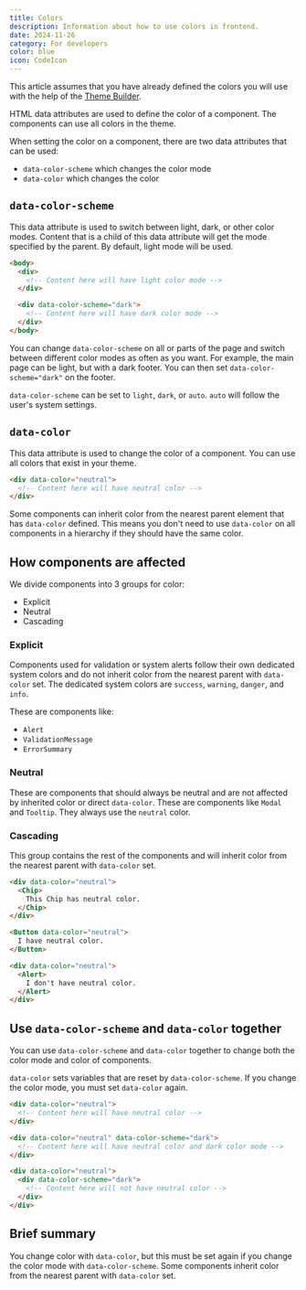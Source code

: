 ```yaml
---
title: Colors
description: Information about how to use colors in frontend.
date: 2024-11-26
category: For developers
color: blue
icon: CodeIcon
---
```


This article assumes that you have already defined the colors you will use with the help of the [Theme Builder](/en/fundamentals/for-designers/custom-theme).

HTML data attributes are used to define the color of a component. The components can use all colors in the theme.

When setting the color on a component, there are two data attributes that can be used:
- `data-color-scheme` which changes the color mode
- `data-color` which changes the color

## `data-color-scheme`

This data attribute is used to switch between light, dark, or other color modes. Content that is a child of this data attribute 
will get the mode specified by the parent. By default, light mode will be used.

```html
<body>
  <div>
    <!-- Content here will have light color mode -->
  </div>

  <div data-color-scheme="dark">
    <!-- Content here will have dark color mode -->
  </div>
</body>
```

You can change `data-color-scheme` on all or parts of the page and switch between different color modes as often as you want. For example, the main page can be light, 
but with a dark footer. You can then set `data-color-scheme="dark"` on the footer.

`data-color-scheme` can be set to `light`, `dark`, or `auto`. `auto` will follow the user's system settings.

## `data-color`

This data attribute is used to change the color of a component. You can use all colors that exist in your theme.

```html
<div data-color="neutral">
  <!-- Content here will have neutral color -->
</div>
```

Some components can inherit color from the nearest parent element that has `data-color` defined. 
This means you don't need to use `data-color` on all components in a hierarchy if they should have the same color.

## How components are affected

We divide components into 3 groups for color:
- Explicit
- Neutral
- Cascading

### Explicit

Components used for validation or system alerts follow their own dedicated system colors and do not inherit color from the nearest parent with `data-color` set.
The dedicated system colors are `success`, `warning`, `danger`, and `info`. 

These are components like:
- `Alert`
- `ValidationMessage`
- `ErrorSummary`

### Neutral

These are components that should always be neutral and are not affected by inherited color or direct `data-color`. These are components like `Modal` and `Tooltip`.
They always use the `neutral` color.

### Cascading

This group contains the rest of the components and will inherit color from the nearest parent with `data-color` set. 

```html
<div data-color="neutral">
  <Chip>
    This Chip has neutral color.
  </Chip>
</div>

<Button data-color="neutral">
  I have neutral color.
</Button>

<div data-color="neutral">
  <Alert>
    I don't have neutral color.
  </Alert>
</div>
```

## Use `data-color-scheme` and `data-color` together

You can use `data-color-scheme` and `data-color` together to change both the color mode and color of components.

`data-color` sets variables that are reset by `data-color-scheme`. If you change the color mode, you must set `data-color` again.

```html
<div data-color="neutral">
  <!-- Content here will have neutral color -->
</div>

<div data-color="neutral" data-color-scheme="dark">
  <!-- Content here will have neutral color and dark color mode -->
</div>

<div data-color="neutral">
  <div data-color-scheme="dark">
    <!-- Content here will not have neutral color -->
  </div>
</div>
```

## Brief summary

You change color with `data-color`, but this must be set again if you change the color mode with `data-color-scheme`. Some components inherit color from the nearest parent with `data-color` set.
